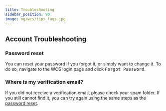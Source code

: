 ```yaml
---
title: Troubleshooting
sidebar_position: 90
image: og/wcs/tips_faqs.jpg
---
```


## Account Troubleshooting

### Password reset

You can reset your password if you forgot it, or simply want to change it. To do so, navigate to the WCS login page and click <kbd>Forgot Password</kbd>.

### Where is my verification email?

If you did not receive a verification email, please check your spam folder. If you still cannot find it, you can try again using the same steps as the [password reset](#password-reset).


<SupportAndTrouble />